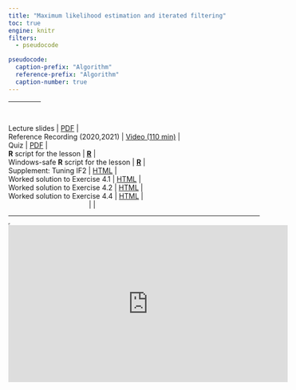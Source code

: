 ```yaml
---
title: "Maximum likelihood estimation and iterated filtering"
toc: true
engine: knitr
filters:
  - pseudocode

pseudocode:
  caption-prefix: "Algorithm"
  reference-prefix: "Algorithm"
  caption-number: true
---
```


| &nbsp;                                   | &nbsp;                                                                                      |
|:-----------------------------------------|:-------------------------------------------------------------------------------------------:|

| Lecture slides                           | [PDF](../_site/ref materials qmd/mif/main.pdf)                                                                           |
| Reference Recording (2020,2021)                    | [Video (110 min)](https://www.youtube.com/playlist?list=PLluGwj6FGt2S9cNE-rD3CZJY6X_KydOMi) |
| Quiz                                     | [PDF](../_site/ref materials qmd/mif/quiz.pdf)                                                                             |
| **R** script for the lesson              | [**R**](../_site/ref materials qmd/mif/main.R)                                                                             |
| Windows-safe **R** script for the lesson | [**R**](../_site/ref materials qmd/mif/main_win.R)                                                                         |
| Supplement: Tuning IF2                   | [HTML](../_site/ref materials qmd/mif/if2_settings.html)                                                                   |
| Worked solution to Exercise 4.1          | [HTML](../_site/ref materials qmd/mif/Q_fit_seir.html)                                                                     |
| Worked solution to Exercise 4.2          | [HTML](../_site/ref materials qmd/mif/Q_fit_all.html)                                                                       |
| Worked solution to Exercise 4.4          | [HTML](../_site/ref materials qmd/mif/Q_check_code.html)                                                                   |
|                                          |                                                                                             |

----------------------

<iframe width="0" height="0"></iframe>

<iframe data-external=1 width="560" height="315" src="https://www.youtube-nocookie.com/embed/videoseries?list=PLluGwj6FGt2S9cNE-rD3CZJY6X_KydOMi" frameborder="0" allow="accelerometer; autoplay; encrypted-media; gyroscope; picture-in-picture" allowfullscreen></iframe>

